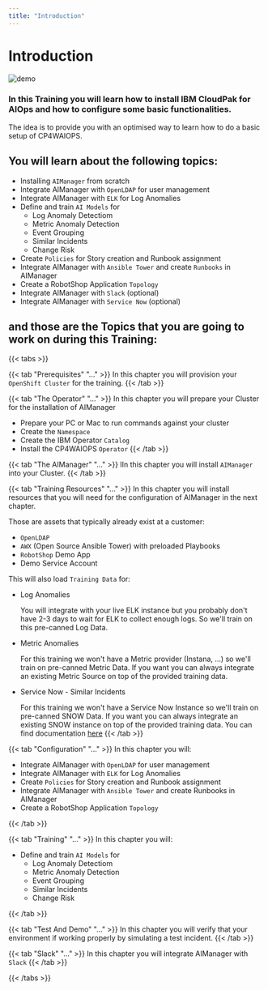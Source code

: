 ```yaml
---
title: "Introduction"
---
```


# Introduction

![demo](/cp4waiops-training/pics/00_aimanager_insights.png)




### In this Training you will learn how to install IBM CloudPak for AIOps and how to configure some basic functionalities.

The idea is to provide you with an optimised way to learn how to do a basic setup of CP4WAIOPS.

## You will learn about the following topics:

- Installing `AIManager` from scratch
- Integrate AIManager with `OpenLDAP` for user management
- Integrate AIManager with `ELK` for Log Anomalies
- Define and train `AI Models` for
  - Log Anomaly Detectiom
  - Metric Anomaly Detection
  - Event Grouping
  - Similar Incidents
  - Change Risk 
- Create `Policies` for Story creation and Runbook assignment
- Integrate AIManager with `Ansible Tower` and create `Runbooks` in AIManager
- Create a RobotShop Application `Topology`
- Integrate AIManager with `Slack` (optional)
- Integrate AIManager with `Service Now` (optional)


## and those are the Topics that you are going to work on during this Training:

{{< tabs >}}

{{< tab "Prerequisites" "..." >}}
In this chapter you will provision your `OpenShift Cluster` for the training.
{{< /tab >}}

{{< tab "The Operator" "..." >}}
In this chapter you will prepare your Cluster for the installation of AIManager

* Prepare your PC or Mac to run commands against your cluster
* Create the `Namespace`
* Create the IBM Operator `Catalog`
* Install the CP4WAIOPS `Operator`
{{< /tab >}}

{{< tab "The AIManager" "..." >}}
IIn this chapter you will install `AIManager` into your Cluster.
{{< /tab >}}

{{< tab "Training Resources" "..." >}}
In this chapter you will install resources that you will need for the configuration of AIManager in the next chapter.

Those are assets that typically already exist at a customer:

* `OpenLDAP`
* `AWX` (Open Source Ansible Tower) with preloaded Playbooks
* `RobotShop` Demo App
* Demo Service Account

This will also load `Training Data` for:

* Log Anomalies

	You will integrate with your live ELK instance but you probably don't have 2-3 days to wait for ELK to collect enough logs.
	So we'll train on this pre-canned Log Data.
	
* Metric Anomalies

	For this training we won't have a Metric provider (Instana, ...) so we'll train on pre-canned Metric Data.
	If you want you can always integrate an existing Metric Source on top of the provided training data.
	
* Service Now - Similar Incidents

	For this training we won't have a Service Now Instance so we'll train on pre-canned SNOW Data.
	If you want you can always integrate an existing SNOW instance on top of the provided training data.
	You can find documentation [here](./INTEGRATION_SNOW.md)
{{< /tab >}}

{{< tab "Configuration" "..." >}}
In this chapter you will:

- Integrate AIManager with `OpenLDAP` for user management
- Integrate AIManager with `ELK` for Log Anomalies
- Create `Policies` for Story creation and Runbook assignment
- Integrate AIManager with `Ansible Tower` and create Runbooks in AIManager
- Create a RobotShop Application `Topology`

{{< /tab >}}

{{< tab "Training" "..." >}}
In this chapter you will:

- Define and train `AI Models` for
  - Log Anomaly Detectiom
  - Metric Anomaly Detection
  - Event Grouping
  - Similar Incidents
  - Change Risk 

{{< /tab >}}

{{< tab "Test And Demo" "..." >}}
In this chapter you will verify that your environment if working properly by simulating a test incident.
{{< /tab >}}

{{< tab "Slack" "..." >}}
In this chapter you will integrate AIManager with `Slack`
{{< /tab >}}


{{< /tabs >}}




